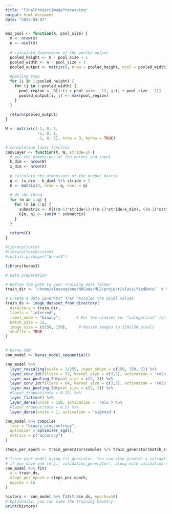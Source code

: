 ```yaml
---
title: "FinalProjectImageProcessing"
output: html_document
date: "2025-04-07"
---
```


```r

max_pool <- function(X, pool_size) {
  m <- nrow(X)
  n <- ncol(X)
  
  # calculate dimensions of the pooled output
  pooled_height <- m - pool_size + 1
  pooled_width <- n - pool_size + 1
  pooled_output <- matrix(0, nrow = pooled_height, ncol = pooled_width)
  
  #pooling step
  for (i in 1:pooled_height) {
    for (j in 1:pooled_width) {
      pool_region <- G[i:(i + pool_size - 1), j:(j + pool_size - 1)]
      pooled_output[i, j] <- max(pool_region)
    }
  }
  
  return(pooled_output)
}

```


```r

W <- matrix(c(-1, 0, 1,
              -1, 0, 1,
              -1, 0, 1), nrow = 3, byrow = TRUE)

# convolution layer function
convLayer <- function(X, W, stride=1) {
  # get the dimensions of the kernel and input
  k_dim <- nrow(W)
  x_dim <- nrow(X)
  
  # calculate the dimensions of the output matrix
  q <- (x_dim - k_dim) %/% stride + 1
  G <- matrix(0, nrow = q, ncol = q)
  
  # do the thing
  for (m in 1:q) {
    for (n in 1:q) {
      submatrix <- X[((m-1)*stride+1):((m-1)*stride+k_dim), ((n-1)*stride+1):((n-1)*stride+k_dim)]
      G[m, n] <- sum(W * submatrix)
    }
  }
  
  return(G)
}

```

```r

#library(torch)
#library(torchvision)
#install.packages("keras3") 

library(keras3) 
```


```r
# data preparation

# Define the path to your training data folder
train_dir <- "/home/alexangione/NUCode/ML2/project/classifiedData"  # Update with your actual path

# Create a data generator that rescales the pixel values
train_ds <- image_dataset_from_directory(
  directory = train_dir,
  labels = "inferred",
  label_mode = "binary",       # For two classes (or "categorical" for >2 classes)
  batch_size = 32,
  image_size = c(150, 150),     # Resize images to 150x150 pixels
  shuffle = TRUE
)



```


```r

# keras CNN
cnn_model <- keras_model_sequential()

cnn_model %>%
  layer_rescaling(scale = 1/255, input_shape = c(150, 150, 3)) %>%
  layer_conv_2d(filters = 32, kernel_size = c(3,3), activation = 'relu', input_shape = c(150, 150, 1)) %>% 
  layer_max_pooling_2d(pool_size = c(2, 2)) %>% 
  layer_conv_2d(filters = 64, kernel_size = c(3,3), activation = 'relu') %>% 
  layer_max_pooling_2d(pool_size = c(2, 2)) %>% 
  #layer_dropout(rate = 0.25) %>% 
  layer_flatten() %>% 
  layer_dense(units = 128, activation = 'relu') %>% 
  #layer_dropout(rate = 0.5) %>% 
  layer_dense(units = 1, activation = 'sigmoid')

cnn_model %>% compile(
  loss = "binary_crossentropy",
  optimizer = optimizer_sgd(),
  metrics = c("accuracy")
)


```


``` r

steps_per_epoch <- train_generator$samples %/% train_generator$batch_size

# Train your model using fit_generator. You can also provide a validation generator
# if you have one (e.g., validation_generator), along with validation steps.
cnn_model %>% fit(
  x = train_ds,
  steps_per_epoch = steps_per_epoch,
  epochs = 15
)

history <- cnn_model %>% fit(train_ds, epochs=10)
# Optionally, you can view the training history.
print(history)

```










